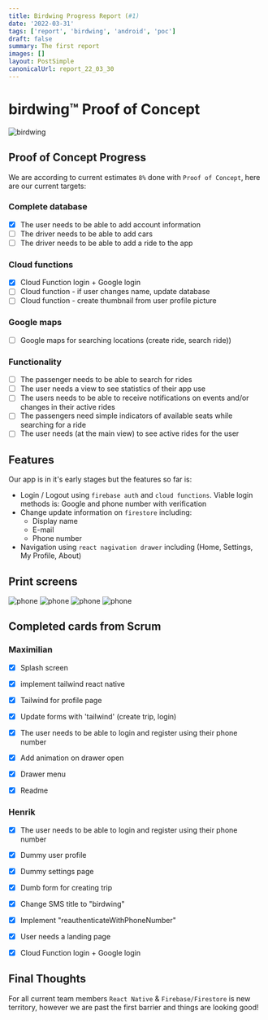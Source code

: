 ```yaml
---
title: Birdwing Progress Report (#1)
date: '2022-03-31'
tags: ['report', 'birdwing', 'android', 'poc']
draft: false
summary: The first report
images: []
layout: PostSimple
canonicalUrl: report_22_03_30
---
```


# birdwing™ Proof of Concept

<Image alt="birdwing" src="/static/images/twitter-card.png" width={351.25} height={123.5} />

## Proof of Concept Progress

We are according to current estimates `8%` done with `Proof of Concept`, here are our current targets:

### Complete database

- [x] The user needs to be able to add account information
- [ ] The driver needs to be able to add cars
- [ ] The driver needs to be able to add a ride to the app

### Cloud functions

- [x] Cloud Function login + Google login
- [ ] Cloud function - if user changes name, update database
- [ ] Cloud function - create thumbnail from user profile picture

### Google maps

- [ ] Google maps for searching locations (create ride, search ride))

### Functionality

- [ ] The passenger needs to be able to search for rides
- [ ] The user needs a view to see statistics of their app use
- [ ] The users needs to be able to receive notifications on events and/or changes in their active rides
- [ ] The passengers need simple indicators of available seats while searching for a ride
- [ ] The user needs (at the main view) to see active rides for the user

## Features

Our app is in it's early stages but the features so far is:

- Login / Logout using `firebase auth` and `cloud functions`. Viable login methods is: Google and phone number with verification
- Change update information on `firestore` including:
  - Display name
  - E-mail
  - Phone number
- Navigation using `react nagivation drawer` including (Home, Settings, My Profile, About)

## Print screens

<Image alt="phone" src="/static/images/2022-03-30/pic1.jpg" width={270} height={600} />
<Image alt="phone" src="/static/images/2022-03-30/pic2.jpg" width={270} height={600} />
<Image alt="phone" src="/static/images/2022-03-30/pic3.jpg" width={270} height={600} />
<Image alt="phone" src="/static/images/2022-03-30/pic4.jpg" width={270} height={600} />

## Completed cards from Scrum

### Maximilian

- [x] Splash screen

- [x] implement tailwind react native

- [x] Tailwind for profile page

- [x] Update forms with 'tailwind' (create trip, login)

- [x] The user needs to be able to login and register using their phone number

- [x] Add animation on drawer open

- [x] Drawer menu

- [x] Readme

### Henrik

- [x] The user needs to be able to login and register using their phone number

- [x] Dummy user profile

- [x] Dummy settings page

- [x] Dumb form for creating trip

- [x] Change SMS title to "birdwing"

- [x] Implement "reauthenticateWithPhoneNumber"

- [x] User needs a landing page

- [x] Cloud Function login + Google login

## Final Thoughts

For all current team members `React Native` & `Firebase/Firestore` is new territory, however we are past the first barrier and things are looking good!
